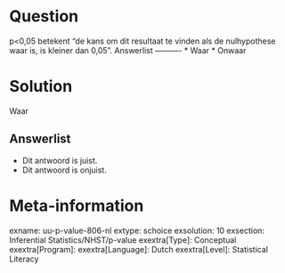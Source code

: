 Question
========
  
p<0,05 betekent "de kans om dit resultaat te vinden als de nulhypothese waar is, is kleiner dan 0,05". 
Answerlist
----------
* Waar
* Onwaar


Solution
========
  
Waar

Answerlist
----------
* Dit antwoord is juist.
* Dit antwoord is onjuist.

Meta-information
================
exname: uu-p-value-806-nl
extype: schoice
exsolution: 10
exsection: Inferential Statistics/NHST/p-value
exextra[Type]: Conceptual
exextra[Program]: 
exextra[Language]: Dutch
exextra[Level]: Statistical Literacy
